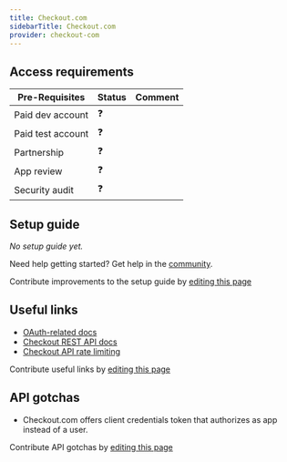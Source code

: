 ```yaml
---
title: Checkout.com
sidebarTitle: Checkout.com
provider: checkout-com
---
```




<Overview />
<PreBuiltTooling />
<PreBuiltUseCases />

## Access requirements
| Pre-Requisites | Status | Comment|
| - | - | - |
| Paid dev account | ❓ |  |
| Paid test account | ❓ |  |
| Partnership | ❓ | |
| App review | ❓ |  |
| Security audit | ❓ | |


## Setup guide

_No setup guide yet._

<Tip>Need help getting started? Get help in the [community](https://nango.dev/slack).</Tip>

<Note>Contribute improvements to the setup guide by [editing this page](https://github.com/nangohq/nango/tree/master/docs-v2/integrations/all/checkout-com.mdx)</Note>


## Useful links

-   [OAuth-related docs](https://api-reference.checkout.com/#OAuth)
-   [Checkout REST API docs](https://api-reference.checkout.com)
-   [Checkout API rate limiting](https://www.checkout.com/docs/developer-resources/api/api-rate-limits)

<Note>Contribute useful links by [editing this page](https://github.com/nangohq/nango/tree/master/docs-v2/integrations/all/checkout-com.mdx)</Note>

## API gotchas

-   Checkout.com offers client credentials token that authorizes as app instead of a user.

<Note>Contribute API gotchas by [editing this page](https://github.com/nangohq/nango/tree/master/docs-v2/integrations/all/checkout-com.mdx)</Note>
